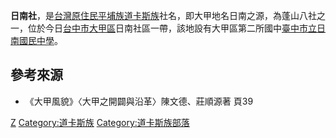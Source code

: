 '''日南社'''，是[[台灣原住民|台灣原住民]][[平埔族|平埔族]][[道卡斯族|道卡斯族]]社名，即大甲地名日南之源，為蓬山八社之一，位於今日[[台中市|台中市]][[大甲區|大甲區]]日南社區一帶，該地設有大甲區第二所國中[[臺中市立日南國民中學|臺中市立日南國民中學]]。

== 參考來源 ==
*《大甲風貌》〈大甲之開闢與沿革〉陳文德、莊順源著 頁39

{{道卡斯族部落}}
{{TW-stub}}
[[Category:大甲區|Z]]
[[Category:道卡斯族|Category:道卡斯族]]
[[Category:道卡斯族部落|Category:道卡斯族部落]]
